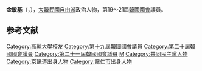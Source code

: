 {{BLP unsourced|time=2020-10-08T07:44:26+00:00}}
{{Infobox politician
| name = 金敏基
| native_name = 김민기
| image = 
| caption = 
| birth_date = {{Birth date and age|1966|4|28}}
| birth_place = {{KOR}}[[京畿道|京畿道]][[龍仁市|龍仁市]]
| residence = {{KOR}}[[京畿道|京畿道]][[龍仁市|龍仁市]]{{tsl|ko|기흥구|器興區}}
| nationality = {{ROK}}
| party = {{MPK}}
| other_names = 
| alma_mater = [[高麗大學|高麗大學]]
| office = {{flagicon|South Korea}} 第19-21屆[[韓國國會|韓國國會]]議員
| term_start = 2016年5月30日
| term_end = 
| constituency = [[京畿道|京畿道]]{{link-ko|龍仁市乙選舉區|용인시 을|龍仁市乙選區}}
| predecessor = ''選區重劃''
| successor = 
| term_start1 = 2012年5月30日
| term_end1 = 2016年5月29日
| constituency1 = [[京畿道|京畿道]][[龍仁市|龍仁市]]乙
| predecessor1 = {{tsl|ko|박준선 (1966년)|朴俊宣}}
| successor1 = ''選區重劃''
}}

'''金敏基'''（{{kor|김민기|金敏基|Kim Min-gi}}，{{bd|1966年|4月28日}}），[[大韓民國|大韓民國]][[自由派|自由派]]政治人物，第19～21屆[[韓國國會|韓國國會]]議員。

== 参考文献 ==
<references />

{{DEFAULTSORT:Kim Min-gi}}
[[Category:高麗大學校友|Category:高麗大學校友]]
[[Category:第十九屆韓國國會議員|Category:第十九屆韓國國會議員]]
[[Category:第二十屆韓國國會議員|Category:第二十屆韓國國會議員]]
[[Category:第二十一屆韓國國會議員|Category:第二十一屆韓國國會議員]]
[[Category:金姓|M]]
[[Category:共同民主黨人物|Category:共同民主黨人物]]
[[Category:京畿道出身人物|Category:京畿道出身人物]]
[[Category:龍仁市出身人物|Category:龍仁市出身人物]]